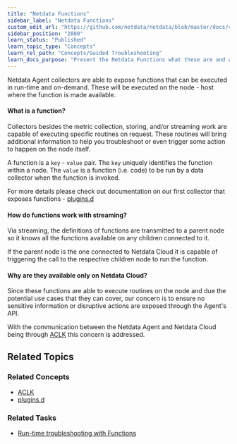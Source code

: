 ```yaml
---
title: "Netdata Functions"
sidebar_label: "Netdata Functions"
custom_edit_url: "https://github.com/netdata/netdata/blob/master/docs/concepts/guided-troubleshooting/netdata-functions.md"
sidebar_position: "2800"
learn_status: "Published"
learn_topic_type: "Concepts"
learn_rel_path: "Concepts/Guided Troubleshooting"
learn_docs_purpose: "Present the Netdata Functions what these are and why they should be used."
---
```


Netdata Agent collectors are able to expose functions that can be executed in run-time and on-demand. These will be
executed on the node - host where the function is made
available.

#### What is a function?

Collectors besides the metric collection, storing, and/or streaming work are capable of executing specific routines on
request. These routines will bring additional information
to help you troubleshoot or even trigger some action to happen on the node itself.

A function is a  `key`  -  `value`  pair. The  `key`  uniquely identifies the function within a node. The  `value`  is a
function (i.e. code) to be run by a data collector when
the function is invoked.

For more details please check out documentation on our first collector that exposes
functions - [plugins.d](/docs/nightly/references/collectors-references/plugins.d/#function)

#### How do functions work with streaming?

Via streaming, the definitions of functions are transmitted to a parent node so it knows all the functions available on
any children connected to it.

If the parent node is the one connected to Netdata Cloud it is capable of triggering the call to the respective children
node to run the function.

#### Why are they available only on Netdata Cloud?

Since these functions are able to execute routines on the node and due the potential use cases that they can cover, our
concern is to ensure no sensitive
information or disruptive actions are exposed through the Agent's API.

With the communication between the Netdata Agent and Netdata Cloud being
through [ACLK](https://github.com/netdata/netdata/blob/master/docs/concepts/netdata-agent/aclk.md#ACLK) this
concern is addressed.

## Related Topics

### **Related Concepts**

- [ACLK](https://github.com/netdata/netdata/blob/master/docs/concepts/netdata-agent/aclk.md)
- [plugins.d](https://github.com/netdata/netdata/tree/master/collectors/plugins.d)

### Related Tasks

- [Run-time troubleshooting with Functions](docs/nightly/tasks/operations/runtime-troubleshootting-with-function)
